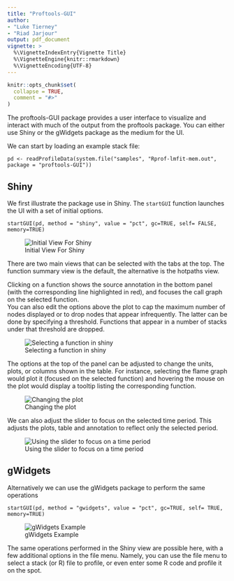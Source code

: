 ```yaml
---
title: "Proftools-GUI"
author: 
- "Luke Tierney"
- "Riad Jarjour"
output: pdf_document
vignette: >
  %\VignetteIndexEntry{Vignette Title}
  %\VignetteEngine{knitr::rmarkdown}
  %\VignetteEncoding{UTF-8}
---
```


```r
knitr::opts_chunk$set(
  collapse = TRUE,
  comment = "#>"
)
```

The proftools-GUI package provides a user interface to visualize and interact with much of the output from the proftools package. You can either use Shiny or the gWidgets package as the medium for the UI.

We can start by loading an example stack file:

`pd <- readProfileData(system.file("samples", "Rprof-lmfit-mem.out", package = "proftools-GUI"))`

## Shiny

We first illustrate the package use in Shiny. The `startGUI` function launches the UI with a set of initial options.

`startGUI(pd, method = "shiny", value = "pct", gc=TRUE, self= FALSE, memory=TRUE)`

![Initial View For Shiny](1.png)


\pagebreak

There are two main views that can be selected with the tabs at the top. The function summary view is the default, the alternative is the hotpaths view. 



Clicking on a function shows the source annotation in the bottom panel (with the corresponding line highlighted in red), and focuses the call graph on the selected function.  
You can also edit the options above the plot to cap the maximum number of nodes displayed or to drop nodes that appear infrequently. The latter can be done by specifying a threshold. Functions that appear in a number of stacks under that threshold are dropped.

![Selecting a function in shiny](2.png)

\pagebreak

The options at the top of the panel can be adjusted to change the units, plots, or columns shown in the table. For instance, selecting the flame graph would plot it (focused on the selected function) and hovering the mouse  on the plot would display a tooltip listing the corresponding function.  

![Changing the plot](3.png)

\pagebreak

We can also adjust the slider to focus on the selected time period. This adjusts the plots, table and annotation to reflect only the selected period.

![Using the slider to focus on a time period](4.png)


\pagebreak

## gWidgets

Alternatively we can use the gWidgets package to perform the same operations

`startGUI(pd, method = "gwidgets", value = "pct", gc=TRUE, self= TRUE, memory=TRUE)`


![gWidgets Example](5.png)

The same operations performed in the Shiny view are possible here, with a few additional options in the file menu. Namely, you can use the file menu to select a stack (or R) file to profile, or even enter some R code and profile it on the spot.


